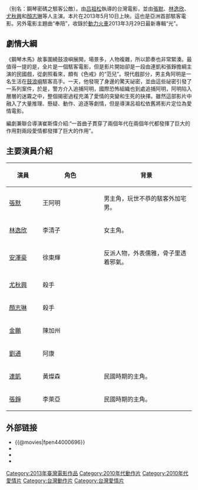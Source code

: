 {{expand|time=2011-08-14T15:48:48+00:00}}
{{unreferenced|time=2011-08-14T15:48:48+00:00}}
{{Infobox Film
| name               = 鋼琴木馬
| original_name      = ''{{lang|en|Piano Trojan }}''
| image              = 鋼琴木馬.jpg
| cn_image           = 
| hk_image           = 
| tw_image           = 
| caption            = 
| director           = [[吕祖松|吕祖松]]、[[崔斯韦|崔斯韦]]
| executive_producer = 
| producer           = 
| writer             = 崔斯韋
| narrator           = 
| starring           = [[張默|張默]] <br> [[林逸欣|林逸欣]] <br> [[尤秋興|尤秋興]] <br> [[顏志琳|顏志琳]]
| music              = 
| cinematography     = 羅攀
| editing            = 
| studio             = 
| distributor        = 
| released           = {{film date|2013|5|10}}
| runtime            = 
| country            = {{CHNML}}[[廈門|廈門]]
| language           = [[中文|中文]]
| budget             = 
| gross              =
| preceded_by        = 
| followed_by        = 
| cn_name            = 
| hk_name            = 
| tw_name            = 
}}

{{engname|《鋼琴木馬》|Piano Trojan}}（别名：鋼琴密碼之駭客公敵）。由[[吕祖松|吕祖松]]執導的台灣電影，並由[[張默|張默]]、[[林逸欣|林逸欣]]、[[尤秋興|尤秋興]]和[[顏志琳|顏志琳]]等人主演。本片在2013年5月10日上映。這也是亞洲首部駭客電影。另外電影主題曲“奉陪”，收錄於[[動力火車|動力火車]]2013年3月29日最新專輯“光”。

== 劇情大綱 ==
《鋼琴木馬》故事圍繞鼓浪嶼展開，場景多，人物複雜，所以節奏也非常緊湊。最值得一提的是，全片是一個駭客電影，但是影片開始卻是一段由連凱和張錚擔綱主演的民國戲，從劇照看來，頗有《色戒》的“范兒”。現代戲部分，男主角阿明是一名生活在[[鼓浪嶼|鼓浪嶼]]駭客高手。一天，他發現了身邊的驚天祕密，並由這些祕密引發了一系列案件，於是，警方介入追捕阿明，國際恐怖組織也到處追捕阿明，阿明陷入層層的迷霧之中，整個揭密過程充滿了愛情的突變和生死的抉擇。雖然這部影片中融入了大量推理、懸疑、動作、追逐等劇情，但是導演呂祖松依舊將影片定位為愛情電影。

編劇兼聯合導演崔斯偉介紹:“一首曲子貫穿了兩個年代在兩個年代都發揮了巨大的作用對兩段愛情都發揮了巨大的作用”。

== 主要演員介紹 ==
{| class="wikitable" 
! width="75" | 演員 || width="150" | 角色 || 背景
|-
| [[張默|張默]] || 王阿明
| 男主角，玩世不恭的駭客外加宅男。
|-
| [[林逸欣|林逸欣]] || 李清子
| 女主角。
|-
| [[安澤豪|安澤豪]] || 徐東輝
| 反派人物，外表儒雅，骨子里透着邪氣。
|-
| [[尤秋興|尤秋興]] ||殺手 
| 
|-
| [[顏志琳|顏志琳]] ||殺手 
| 
|-
| [[金鵬|金鵬]] || 陳加州
| 
|-
| [[劉通|劉通]] || 阿康
| 
|-
| [[連凱|連凱]] || 黃燦森 
| 民國時期的主角。
|-
| [[張錚|張錚]] || 李萊亞
| 民國時期的主角。
|}

== 外部链接 ==
*{{@movies|fpen44000696}}
*{{douban}}
*{{Mtime|135251}}
*{{hkmdb title|16250}}

{{DEFAULTSORT:GANG}}
[[Category:2013年臺灣電影作品|Category:2013年臺灣電影作品]]
[[Category:2010年代動作片|Category:2010年代動作片]]
[[Category:2010年代愛情片|Category:2010年代愛情片]]
[[Category:台灣動作片|Category:台灣動作片]]
[[Category:台灣愛情片|Category:台灣愛情片]]